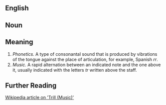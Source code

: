 ==English==

==Noun==

==Meaning==

#''Phonetics.'' A type of consonantal sound that is produced by vibrations of the tongue against the place of articulation, for example, Spanish ''rr''.
#''Music.'' A rapid alternation between an indicated note and the one above it, usually indicated with the letters ''tr'' written above the staff.

==Further Reading==

[http://en.wikipedia.org/wiki/Trill_(music) Wikipedia article on 'Trill (Music)']